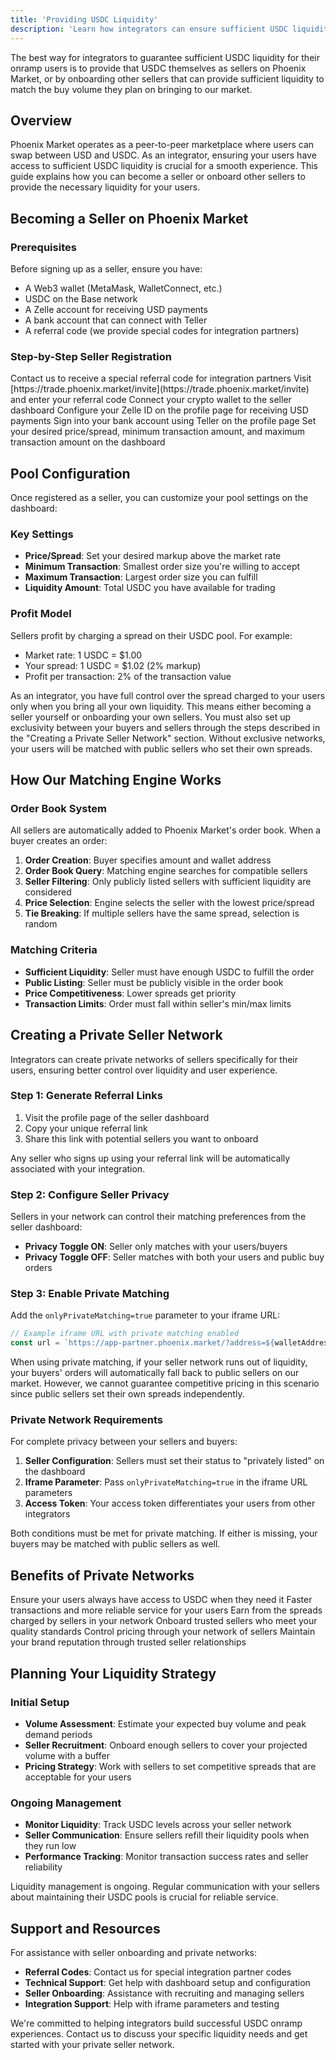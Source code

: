 ```yaml
---
title: 'Providing USDC Liquidity'
description: 'Learn how integrators can ensure sufficient USDC liquidity for their users by becoming sellers or onboarding other sellers'
---
```


<Info>
  The best way for integrators to guarantee sufficient USDC liquidity for their onramp users is to provide that USDC themselves as sellers on Phoenix Market, or by onboarding other sellers that can provide sufficient liquidity to match the buy volume they plan on bringing to our market.
</Info>

## Overview

Phoenix Market operates as a peer-to-peer marketplace where users can swap between USD and USDC. As an integrator, ensuring your users have access to sufficient USDC liquidity is crucial for a smooth experience. This guide explains how you can become a seller or onboard other sellers to provide the necessary liquidity for your users.

## Becoming a Seller on Phoenix Market

### Prerequisites

Before signing up as a seller, ensure you have:

- A Web3 wallet (MetaMask, WalletConnect, etc.)
- USDC on the Base network
- A Zelle account for receiving USD payments
- A bank account that can connect with Teller
- A referral code (we provide special codes for integration partners)

### Step-by-Step Seller Registration

<Steps>
  <Step title="Get Referral Code">
    Contact us to receive a special referral code for integration partners
  </Step>
  <Step title="Access Seller Dashboard">
    Visit [https://trade.phoenix.market/invite](https://trade.phoenix.market/invite) and enter your referral code
  </Step>
  <Step title="Connect Wallet">
    Connect your crypto wallet to the seller dashboard
  </Step>
  <Step title="Setup Zelle ID">
    Configure your Zelle ID on the profile page for receiving USD payments
  </Step>
  <Step title="Connect Bank">
    Sign into your bank account using Teller on the profile page
  </Step>
  <Step title="Configure Pool Settings">
    Set your desired price/spread, minimum transaction amount, and maximum transaction amount on the dashboard
  </Step>
</Steps>

## Pool Configuration

Once registered as a seller, you can customize your pool settings on the dashboard:

### Key Settings
- **Price/Spread**: Set your desired markup above the market rate
- **Minimum Transaction**: Smallest order size you're willing to accept
- **Maximum Transaction**: Largest order size you can fulfill
- **Liquidity Amount**: Total USDC you have available for trading

### Profit Model
Sellers profit by charging a spread on their USDC pool. For example:
- Market rate: 1 USDC = $1.00
- Your spread: 1 USDC = $1.02 (2% markup)
- Profit per transaction: 2% of the transaction value

<Note>
  As an integrator, you have full control over the spread charged to your users only when you bring all your own liquidity. This means either becoming a seller yourself or onboarding your own sellers. You must also set up exclusivity between your buyers and sellers through the steps described in the "Creating a Private Seller Network" section. Without exclusive networks, your users will be matched with public sellers who set their own spreads.
</Note>

## How Our Matching Engine Works

### Order Book System
All sellers are automatically added to Phoenix Market's order book. When a buyer creates an order:

1. **Order Creation**: Buyer specifies amount and wallet address
2. **Order Book Query**: Matching engine searches for compatible sellers
3. **Seller Filtering**: Only publicly listed sellers with sufficient liquidity are considered
4. **Price Selection**: Engine selects the seller with the lowest price/spread
5. **Tie Breaking**: If multiple sellers have the same spread, selection is random

### Matching Criteria
- **Sufficient Liquidity**: Seller must have enough USDC to fulfill the order
- **Public Listing**: Seller must be publicly visible in the order book
- **Price Competitiveness**: Lower spreads get priority
- **Transaction Limits**: Order must fall within seller's min/max limits

## Creating a Private Seller Network

Integrators can create private networks of sellers specifically for their users, ensuring better control over liquidity and user experience.

### Step 1: Generate Referral Links
1. Visit the profile page of the seller dashboard
2. Copy your unique referral link
3. Share this link with potential sellers you want to onboard

<Note>
  Any seller who signs up using your referral link will be automatically associated with your integration.
</Note>

### Step 2: Configure Seller Privacy
Sellers in your network can control their matching preferences from the seller dashboard:

- **Privacy Toggle ON**: Seller only matches with your users/buyers
- **Privacy Toggle OFF**: Seller matches with both your users and public buy orders

### Step 3: Enable Private Matching
Add the `onlyPrivateMatching=true` parameter to your iframe URL:

```javascript
// Example iframe URL with private matching enabled
const url = `https://app-partner.phoenix.market/?address=${walletAddress}&amount=${amount}&access_token=${accessToken}&onlyPrivateMatching=true`;
```

<Note>
  When using private matching, if your seller network runs out of liquidity, your buyers' orders will automatically fall back to public sellers on our market. However, we cannot guarantee competitive pricing in this scenario since public sellers set their own spreads independently.
</Note>

### Private Network Requirements

For complete privacy between your sellers and buyers:

1. **Seller Configuration**: Sellers must set their status to "privately listed" on the dashboard
2. **Iframe Parameter**: Pass `onlyPrivateMatching=true` in the iframe URL parameters
3. **Access Token**: Your access token differentiates your users from other integrators

<Warning>
  Both conditions must be met for private matching. If either is missing, your buyers may be matched with public sellers as well.
</Warning>

## Benefits of Private Networks

<CardGroup cols={2}>
  <Card title="Guaranteed Liquidity" icon="shield-check">
    Ensure your users always have access to USDC when they need it
  </Card>
  <Card title="Better User Experience" icon="user-check">
    Faster transactions and more reliable service for your users
  </Card>
  <Card title="Revenue Sharing" icon="chart-line">
    Earn from the spreads charged by sellers in your network
  </Card>
  <Card title="Quality Control" icon="star">
    Onboard trusted sellers who meet your quality standards
  </Card>
  <Card title="Competitive Pricing" icon="dollar-sign">
    Control pricing through your network of sellers
  </Card>
  <Card title="Brand Protection" icon="lock">
    Maintain your brand reputation through trusted seller relationships
  </Card>
</CardGroup>

## Planning Your Liquidity Strategy

### Initial Setup
- **Volume Assessment**: Estimate your expected buy volume and peak demand periods
- **Seller Recruitment**: Onboard enough sellers to cover your projected volume with a buffer
- **Pricing Strategy**: Work with sellers to set competitive spreads that are acceptable for your users

### Ongoing Management
- **Monitor Liquidity**: Track USDC levels across your seller network
- **Seller Communication**: Ensure sellers refill their liquidity pools when they run low
- **Performance Tracking**: Monitor transaction success rates and seller reliability

<Note>
  Liquidity management is ongoing. Regular communication with your sellers about maintaining their USDC pools is crucial for reliable service.
</Note>

## Support and Resources

For assistance with seller onboarding and private networks:

- **Referral Codes**: Contact us for special integration partner codes
- **Technical Support**: Get help with dashboard setup and configuration
- **Seller Onboarding**: Assistance with recruiting and managing sellers
- **Integration Support**: Help with iframe parameters and testing

<Note>
  We're committed to helping integrators build successful USDC onramp experiences. Contact us to discuss your specific liquidity needs and get started with your private seller network.
</Note> 